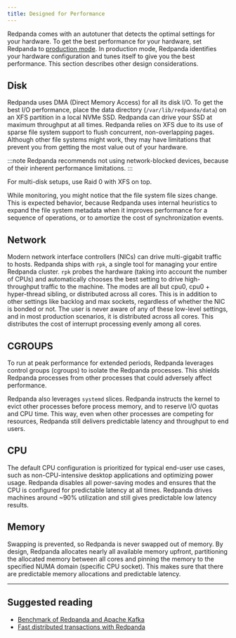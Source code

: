 ```yaml
---
title: Designed for Performance
---
```


<head>
    <meta name="title" content="Designed for performance | Redpanda Docs"/>
    <meta name="description" content="Redpanda performance resources related overview."/>
</head>

Redpanda comes with an autotuner that detects the optimal settings for your hardware.
To get the best performance for your hardware, set Redpanda to [production mode](/docs/deployment/production-deployment).
In production mode, Redpanda identifies your hardware configuration and tunes itself to give you the best performance. This section describes other design considerations. 

## Disk

Redpanda uses DMA (Direct Memory Access) for all its disk I/O. To get the
best I/O performance, place the data directory
(`/var/lib/redpanda/data`) on an XFS partition in a local NVMe SSD. Redpanda can
drive your SSD at maximum throughput at all times. Redpanda relies on XFS due
to its use of sparse file system support to flush concurrent, non-overlapping pages.
Although other file systems might work, they may have limitations that prevent
you from getting the most value out of your hardware.

:::note
Redpanda recommends not using network-blocked devices, because of their inherent performance limitations.
:::

For multi-disk setups, use Raid 0 with XFS on top. 

While monitoring, you might notice that the file system file sizes change. This is expected behavior, because Redpanda uses internal heuristics to expand the
file system metadata when it improves performance for a
sequence of operations, or to amortize the cost of synchronization events.

## Network

Modern network interface controllers (NICs) can drive multi-gigabit traffic to hosts. Redpanda ships with `rpk`, a single tool for managing your entire Redpanda cluster. `rpk` probes the hardware
(taking into account the number of CPUs) and automatically chooses the best
setting to drive high-throughput traffic to the machine. The modes are all but
cpu0, cpu0 + hyper-thread sibling, or distributed across all cores. This is in addition
to other settings like backlog and max sockets, regardless of whether the NIC is bonded
or not. The user is never aware of any of these low-level settings, and in most
production scenarios, it is distributed across all cores. This distributes the cost of interrupt processing evenly among all cores.

## CGROUPS

To run at peak performance for extended periods, Redpanda leverages control groups (cgroups)
to isolate the Redpanda processes. This shields Redpanda processes from
other processes that could adversely affect performance.

Redpanda also leverages `systemd` slices. Redpanda instructs the kernel to 
evict other processes before process memory, and to reserve I/O
quotas and CPU time. This way, even when other processes are competing for resources,
Redpanda still delivers predictable latency and throughput to end users.

## CPU

The default CPU configuration is prioritized for typical end-user
use cases, such as non-CPU-intensive desktop applications and optimizing power
usage. Redpanda disables all power-saving modes and ensures that the CPU is
configured for predictable latency at all times. Redpanda drives
machines around ~90% utilization and still gives predictable low latency
results.

## Memory

Swapping is prevented, so Redpanda is never swapped out of memory. By
design, Redpanda allocates nearly all available memory upfront,
partitioning the allocated memory between all cores and pinning the memory
to the specified NUMA domain (specific CPU socket). This makes sure that there are predictable memory allocations and predictable latency.

---
## Suggested reading

- [Benchmark of Redpanda and Apache Kafka](https://redpanda.com/blog/fast-and-safe/)
- [Fast distributed transactions with Redpanda](https://redpanda.com/blog/fast-transactions/)
